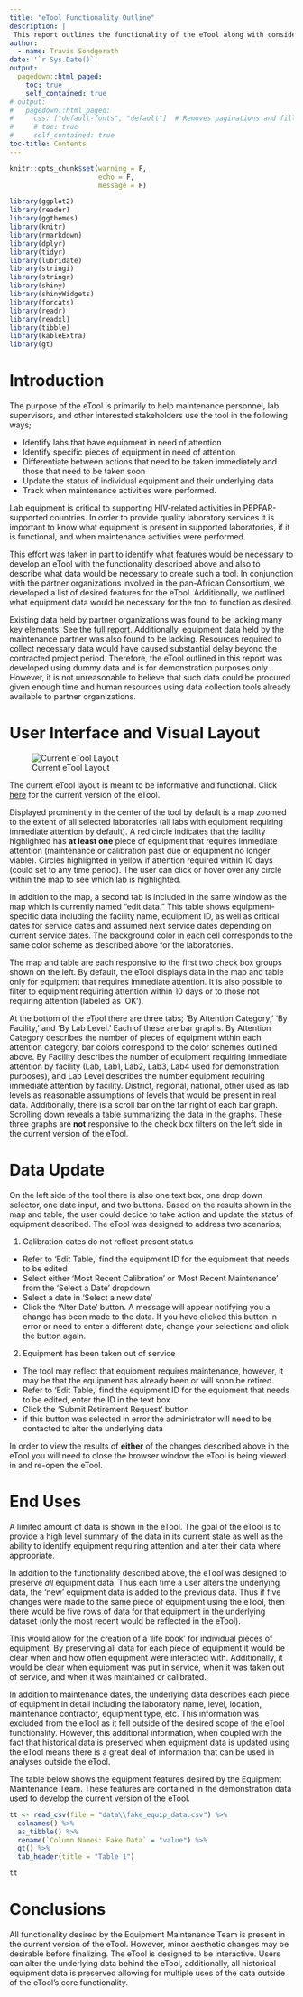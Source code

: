 ```yaml
---
title: "eTool Functionality Outline"
description: |
 This report outlines the functionality of the eTool along with considerations for future use of the underlying data
author:
  - name: Travis Sondgerath
date: '`r Sys.Date()`'
output:
  pagedown::html_paged:
    toc: true
    self_contained: true
# output:
#   pagedown::html_paged:
#     css: ["default-fonts", "default"]  # Removes paginations and filler pages
#     # toc: true
#     self_contained: true
toc-title: Contents
---
```


```r
knitr::opts_chunk$set(warning = F,
                      echo = F,
                      message = F)

library(ggplot2)
library(reader)
library(ggthemes)
library(knitr)
library(rmarkdown)
library(dplyr)
library(tidyr)
library(lubridate)
library(stringi)
library(stringr)
library(shiny)
library(shinyWidgets)
library(forcats)
library(readr)
library(readxl)
library(tibble)
library(kableExtra)
library(gt)
```

# Introduction

The purpose of the eTool is primarily to help maintenance personnel, lab supervisors, and other interested stakeholders use the tool in the following ways;

* Identify labs that have equipment in need of attention
* Identify specific pieces of equipment in need of attention
* Differentiate between actions that need to be taken immediately and those that need to be taken soon
* Update the status of individual equipment and their underlying data
* Track when maintenance activities were performed. 

Lab equipment is critical to supporting HIV-related activities in PEPFAR-supported countries. In order to provide quality laboratory services it is important to know what equipment is present in supported laboratories, if it is functional, and when maintenance activities were performed. 

This effort was taken in part to identify what features would be necessary to develop an eTool with the functionality described above and also to describe what data would be necessary to create such a tool. In conjunction with the partner organizations involved in the pan-African Consortium, we developed a list of desired features for the eTool. Additionally, we outlined what equipment data would be necessary for the tool to function as desired.

Existing data held by partner organizations was found to be lacking many key elements. See the [full report](https://github.com/paceafenet/etool_dev/blob/master/existing_lab_data_exploration.md). Additionally, equipment data held by the maintenance partner was also found to be lacking. Resources required to collect necessary data would have caused substantial delay beyond the contracted project period. Therefore, the eTool outlined in this report was developed using dummy data and is for demonstration purposes only. However, it is not unreasonable to believe that such data could be procured given enough time and human resources using data collection tools already available to partner organizations. 

# User Interface and Visual Layout

![Current eTool Layout](screen grabs/eTool pic full layout 2_15_19.jpg)

The current eTool layout is meant to be informative and functional. Click [here](https://travis-shinin-spot.shinyapps.io/etool_dev/) for the current version of the eTool. 

Displayed prominently in the center of the tool by default is a map zoomed to the extent of all selected laboratories (all labs with equipment requiring immediate attention by default). A red circle indicates that the facility highlighted has **at least one** piece of equipment that requires immediate attention (maintenance or calibration past due or equipment no longer viable). Circles highlighted in yellow if attention required within 10 days (could set to any time period). The user can click or hover over any circle within the map to see which lab is highlighted.

In addition to the map, a second tab is included in the same window as the map which is currently named "edit data." This table shows equipment-specific data including the facility name, equipment ID, as well as critical dates for service dates and assumed next service dates depending on current service dates. The background color in each cell corresponds to the same color scheme as described above for the laboratories. 

The map and table are each responsive to the first two check box groups shown on the left. By default, the eTool displays data in the map and table only for equipment that requires immediate attention. It is also possible to filter to equipment requiring attention within 10 days or to those not requiring attention (labeled as 'OK'). 

At the bottom of the eTool there are three tabs; 'By Attention Category,' 'By Facility,' and 'By Lab Level.' Each of these are bar graphs. By Attention Category describes the number of pieces of equipment within each attention category, bar colors correspond to the color schemes outlined above. By Facility describes the number of equipment requiring immediate attention by facility (Lab, Lab1, Lab2, Lab3, Lab4 used for demonstration purposes), and Lab Level describes the number equipment requiring immediate attention by facility. District, regional, national, other used as lab levels as reasonable assumptions of levels that would be present in real data. Additionally, there is a scroll bar on the far right of each bar graph. Scrolling down reveals a table summarizing the data in the graphs. These three graphs are **not** responsive to the check box filters on the left side in the current version of the eTool. 

# Data Update

On the left side of the tool there is also one text box, one drop down selector, one date input, and two buttons. Based on the results shown in the map and table, the user could decide to take action and update the status of equipment described. The eTool was designed to address two scenarios;

1. Calibration dates do not reflect present status
  * Refer to 'Edit Table,' find the equipment ID for the equipment that needs to be edited
  * Select either 'Most Recent Calibration' or 'Most Recent Maintenance' from the 'Select a Date' dropdown
  * Select a date in 'Select a new date'
  * Click the 'Alter Date' button. A message will appear notifying you a change has been made to the data. If you have clicked this button in error or need to enter a different date, change your selections and click the button again.

2. Equipment has been taken out of service
  * The tool may reflect that equipment requires maintenance, however, it may be that the equipment has already been or will soon be retired.
  * Refer to 'Edit Table,' find the equipment ID for the equipment that needs to be edited, enter the ID in the text box
  * Click the 'Submit Retirement Request' button
  * if this button was selected in error the administrator will need to be contacted to alter the underlying data
  
In order to view the results of **either** of the changes described above in the eTool you will need to close the browser window the eTool is being viewed in and re-open the eTool.

# End Uses

A limited amount of data is shown in the eTool. The goal of the eTool is to provide a high level summary of the data in its current state as well as the ability to identify equipment requiring attention and alter their data where appropriate.

In addition to the functionality described above, the eTool was designed to preserve *all* equipment data. Thus each time a user alters the underlying data, the 'new' equipment data is added to the previous data. Thus if five changes were made to the same piece of equipment using the eTool, then there would be five rows of data for that equipment in the underlying dataset (only the most recent would be reflected in the eTool). 

This would allow for the creation of a 'life book' for individual pieces of equipment. By preserving all data for each piece of equipment it would be clear when and how often equipment were interacted with. Additionally, it would be clear when equipment was put in service, when it was taken out of service, and when it was maintained or calibrated. 

In addition to maintenance dates, the underlying data describes each piece of equipment in detail including the laboratory name, level, location, maintenance contractor, equipment type, etc. This information was excluded from the eTool as it fell outside of the desired scope of the eTool functionality. However, this additional information, when coupled with the fact that historical data is preserved when equipment data is updated using the eTool means there is a great deal of information that can be used in analyses outside the eTool. 

The table below shows the equipment features desired by the Equipment Maintenance Team. These features are contained in the demonstration data used to develop the current version of the eTool. 

```r
tt <- read_csv(file = "data\\fake_equip_data.csv") %>% 
  colnames() %>% 
  as_tibble() %>% 
  rename(`Column Names: Fake Data` = "value") %>% 
  gt() %>% 
  tab_header(title = "Table 1")

tt

```

# Conclusions

All functionality desired by the Equipment Maintenance Team is present in the current version of the eTool. However, minor aesthetic changes may be desirable before finalizing. The eTool is designed to be interactive. Users can alter the underlying data behind the eTool, additionally, all historical equipment data is preserved allowing for multiple uses of the data outside of the eTool's core functionality. 





































